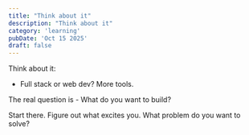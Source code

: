 ```yaml
---
title: "Think about it"
description: "Think about it"
category: 'learning'
pubDate: 'Oct 15 2025'
draft: false
---
```


Think about it:
- Full stack or web dev? More tools.

The real question is - What do you want to build?

Start there. Figure out what excites you. What problem do you want to solve?
